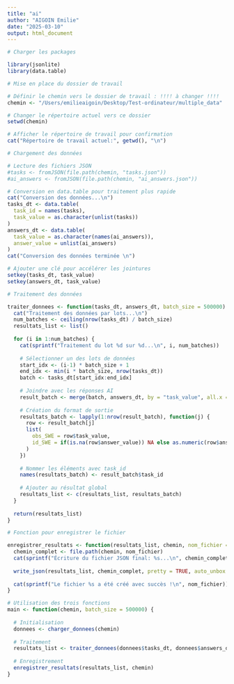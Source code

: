 ```yaml
---
title: "ai"
author: "AIGOIN Emilie"
date: "2025-03-10"
output: html_document
---
```


```r

# Charger les packages

library(jsonlite)
library(data.table)

```

```r

# Mise en place du dossier de travail

# Définir le chemin vers le dossier de travail : !!!! à changer !!!!
chemin <- "/Users/emilieaigoin/Desktop/Test-ordinateur/multiple_data"

# Changer le répertoire actuel vers ce dossier
setwd(chemin)

# Afficher le répertoire de travail pour confirmation
cat("Répertoire de travail actuel:", getwd(), "\n")

```

```r

# Chargement des données

# Lecture des fichiers JSON
#tasks <- fromJSON(file.path(chemin, "tasks.json"))
#ai_answers <- fromJSON(file.path(chemin, "ai_answers.json"))

# Conversion en data.table pour traitement plus rapide
cat("Conversion des données...\n")
tasks_dt <- data.table(
  task_id = names(tasks),
  task_value = as.character(unlist(tasks))
)
answers_dt <- data.table(
  task_value = as.character(names(ai_answers)),
  answer_value = unlist(ai_answers)
)
cat("Conversion des données terminée \n")

# Ajouter une clé pour accélérer les jointures
setkey(tasks_dt, task_value)
setkey(answers_dt, task_value)

```

```r

# Traitement des données

traiter_donnees <- function(tasks_dt, answers_dt, batch_size = 500000) {
  cat("Traitement des données par lots...\n")
  num_batches <- ceiling(nrow(tasks_dt) / batch_size)
  resultats_list <- list()
  
  for (i in 1:num_batches) {
    cat(sprintf("Traitement du lot %d sur %d...\n", i, num_batches))
    
    # Sélectionner un des lots de données
    start_idx <- (i-1) * batch_size + 1
    end_idx <- min(i * batch_size, nrow(tasks_dt))
    batch <- tasks_dt[start_idx:end_idx]
    
    # Joindre avec les réponses AI
    result_batch <- merge(batch, answers_dt, by = "task_value", all.x = TRUE)
    
    # Création du format de sortie
    resultats_batch <- lapply(1:nrow(result_batch), function(j) {
      row <- result_batch[j]
      list(
        obs_SWE = row$task_value,
        id_SWE = if(is.na(row$answer_value)) NA else as.numeric(row$answer_value)
      )
    })
    
    # Nommer les éléments avec task_id
    names(resultats_batch) <- result_batch$task_id
    
    # Ajouter au résultat global
    resultats_list <- c(resultats_list, resultats_batch)
  }
  
  return(resultats_list)
}

```

```r

# Fonction pour enregistrer le fichier

enregistrer_resultats <- function(resultats_list, chemin, nom_fichier = "3_trues_classes.json") {
  chemin_complet <- file.path(chemin, nom_fichier)
  cat(sprintf("Écriture du fichier JSON final: %s...\n", chemin_complet))
  
  write_json(resultats_list, chemin_complet, pretty = TRUE, auto_unbox = TRUE)
  
  cat(sprintf("Le fichier %s a été créé avec succès !\n", nom_fichier))
}

# Utilisation des trois fonctions
main <- function(chemin, batch_size = 500000) {
  
  # Initialisation
  donnees <- charger_donnees(chemin)
  
  # Traitement
  resultats_list <- traiter_donnees(donnees$tasks_dt, donnees$answers_dt, batch_size)
  
  # Enregistrement
  enregistrer_resultats(resultats_list, chemin)
}

```

